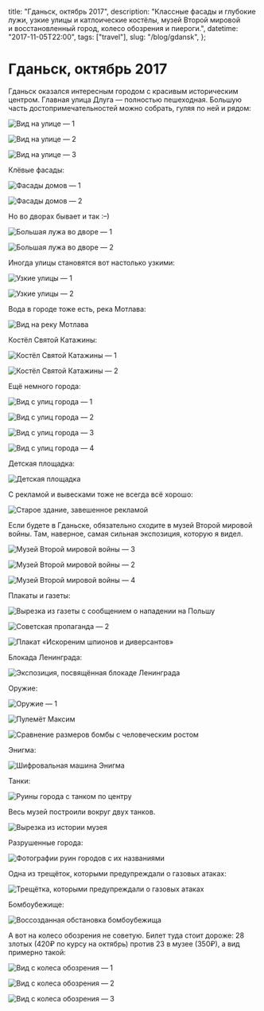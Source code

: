   title: "Гданьск, октябрь 2017",
  description:
    "Классные фасады и глубокие лужи, узкие улицы и катлоические костёлы, музей Второй мировой и восстановленный город, колесо обозрения и пиероги.",
  datetime: "2017-11-05T22:00",
  tags: ["travel"],
  slug: "/blog/gdansk",
};

# Гданьск, октябрь 2017

Гданьск оказался интересным городом с красивым историческим центром. Главная улица Длуга — полностью пешеходная. Большую часть достопримечательностей можно собрать, гуляя по ней и рядом:

![Вид на улице — 1](/img/blog/gdansk/cover.jpg)

![Вид на улице — 2](/img/blog/gdansk/2.jpg)

![Вид на улице — 3](/img/blog/gdansk/3.jpg)

Клёвые фасады:

![Фасады домов — 1](/img/blog/gdansk/4.jpg)

![Фасады домов — 2](/img/blog/gdansk/5.jpg)

Но во дворах бывает и так <nobr>:–)</nobr>

![Большая лужа во дворе — 1](/img/blog/gdansk/6.jpg)

![Большая лужа во дворе — 2](/img/blog/gdansk/7.jpg)

Иногда улицы становятся вот настолько узкими:

![Узкие улицы — 1](/img/blog/gdansk/8.jpg)

![Узкие улицы — 2](/img/blog/gdansk/9.jpg)

Вода в городе тоже есть, река Мотлава:

![Вид на реку Мотлава](/img/blog/gdansk/10.jpg)

Костёл Святой Катажины:

![Костёл Святой Катажины — 1](/img/blog/gdansk/11.jpg)

![Костёл Святой Катажины — 2](/img/blog/gdansk/12.jpg)

Ещё немного города:

![Вид с улиц города — 1](/img/blog/gdansk/13.jpg)

![Вид с улиц города — 2](/img/blog/gdansk/14.jpg)

![Вид с улиц города — 3](/img/blog/gdansk/15.jpg)

![Вид с улиц города — 4](/img/blog/gdansk/16.jpg)

Детская площадка:

![Детская площадка](/img/blog/gdansk/17.jpg)

С рекламой и вывесками тоже не всегда всё хорошо:

![Старое здание, завешенное рекламой](/img/blog/gdansk/18.jpg)

Если будете в Гданьске, обязательно сходите в музей Второй мировой войны. Там, наверное, самая сильная экспозиция, которую я видел.

![Музей Второй мировой войны — 3](/img/blog/gdansk/21.jpg)

![Музей Второй мировой войны — 2](/img/blog/gdansk/20.jpg)

![Музей Второй мировой войны — 4](/img/blog/gdansk/22.jpg)

Плакаты и газеты:

![Вырезка из газеты с сообщением о нападении на Польшу](/img/blog/gdansk/23.jpg)

![Советская пропаганда — 2](/img/blog/gdansk/25.jpg)

![Плакат «Искореним шпионов и диверсантов»](/img/blog/gdansk/26.jpg)

Блокада Ленинграда:

![Экспозиция, посвящённая блокаде Ленинграда](/img/blog/gdansk/28.jpg)

Оружие:

![Оружие — 1](/img/blog/gdansk/29.jpg)

![Пулемёт Максим](/img/blog/gdansk/30.jpg)

![Сравнение размеров бомбы с человеческим ростом](/img/blog/gdansk/31.jpg)

Энигма:

![Шифровальная машина Энигма](/img/blog/gdansk/32.jpg)

Танки:

![Руины города с танком по центру](/img/blog/gdansk/33.jpg)

Весь музей построили вокруг двух танков.

![Вырезка из истории музея](/img/blog/gdansk/34.jpg)

Разрушенные города:

![Фотографии руин городов с их названиями](/img/blog/gdansk/35.jpg)

Одна из трещёток, которыми предупреждали о газовых атаках:

![Трещётка, которыми предупреждали о газовых атаках](/img/blog/gdansk/36.jpg)

Бомбоубежище:

![Воссозданная обстановка бомбоубежища](/img/blog/gdansk/37.jpg)

А вот на колесо обозрения не советую. Билет туда стоит дороже: 28 злотых (420₽ по курсу на октябрь) против 23 в музее (350₽), а вид примерно такой:

![Вид с колеса обозрения — 1](/img/blog/gdansk/38.jpg)

![Вид с колеса обозрения — 2](/img/blog/gdansk/39.jpg)

![Вид с колеса обозрения — 3](/img/blog/gdansk/40.jpg)
